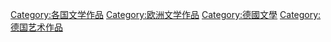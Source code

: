 [[Category:各国文学作品|Category:各国文学作品]]
[[Category:欧洲文学作品|Category:欧洲文学作品]]
[[Category:德國文學|Category:德國文學]]
[[Category:德国艺术作品|Category:德国艺术作品]]